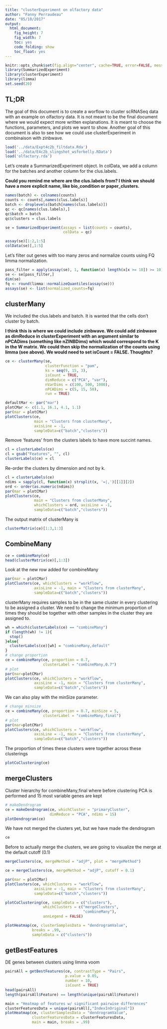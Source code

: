 ```yaml
---
title: "clusterExperiment on olfactory data"
author: "Fanny Perraudeau"
date: "05/10/2017"
output: 
  html_document: 
    fig_height: 7
    fig_width: 7
    toc: yes
    code_folding: show
    toc_float: yes
---
```


```r
knitr::opts_chunk$set(fig.align="center", cache=TRUE, error=FALSE, message=FALSE, warning=TRUE)
library(SummarizedExperiment)
library(clusterExperiment)
library(limma)
set.seed(20)
```


## TL;DR

The goal of this document is to create a worflow to cluster scRNASeq data with an example on olfactory data. It is not meant to be the final document where we would expect more written explanations. It is meant to choose the functions, parameters, and plots we want to show. Another goal of this document is also to see how we could use clusterExperiment in combinaison with zinbwave.

```r
load('../data/Expt4c2b_filtdata.Rda')
load('../data/E4c2b_slingshot_wsforkelly.RData')
load('olfactory.rda')
```

Let's create a SummarizedExperiment object. In colData, we add a column for the batches and another column for the clus.labels.

**Could you remind me where are the clus.labels from? I think we should have a more explicit name, like bio_condition or paper_clusters.**

```r
names(batch) <- colnames(counts)
counts <- counts[,names(clus.labels)]
batch <- droplevels(batch[names(clus.labels)])
qc <- qc[names(clus.labels),]
qc$batch = batch
qc$clusters = clus.labels

se = SummarizedExperiment(assays = list(counts = counts),
                          colData = qc)

assay(se)[1:2,1:5]
colData(se)[,1:5]
```

Let's filter out genes with too many zeros and normalize counts using FQ limma normalization.
```r
pass_filter = apply(assay(se), 1, function(x) length(x[x >= 10]) >= 10)
se <- se[pass_filter,]
dim(se)
fq <- round(limma::normalizeQuantiles(assay(se)))
assays(se) <- list(normalized_counts=fq)
```


## clusterMany

We included the clus.labels and batch. It is wanted that the cells don't cluster by batch. 

**I think this is where we could include zinbwave. We could add zinbwave as dimReduce in clusterExperiment with an argument similar to nPCADims (something like nZINBDims) which would correspond to the K in the W matrix. We could then skip the normalization of the counts using limma (see above). We would need to set isCount = FALSE. Thoughts?**

```r
ce <- clusterMany(se,
                  clusterFunction = "pam",
                  ks = seq(9, 15, 3),
                  isCount = TRUE,
                  dimReduce = c("PCA", "var"),
                  nVarDims = c(100, 500, 1000),
                  nPCADims = c(5, 15, 50),
                  run = TRUE)

defaultMar <- par("mar")
plotCMar <- c(1.1, 16.1, 4.1, 1.1)
par(mar = plotCMar)
plotClusters(ce,
             main = "Clusters from clusterMany",
             axisLine = -1,
             sampleData=c("batch","clusters"))
```

Remove 'features' from the clusters labels to have more succint names.
```r
cl = clusterLabels(ce)
cl = gsub("Features", "", cl)
clusterLabels(ce) = cl
```

Re-order the clusters by dimension and not by k.
```r
cl = clusterLabels(ce)
ndims = sapply(cl, function(x) strsplit(x, '=|,')[[1]][2])
ord <- order(as.numeric(ndims))
par(mar = plotCMar)
plotClusters(ce,
             main = "Clusters from clusterMany",
             whichClusters = ord, axisLine = -1,
             sampleData=c("batch","clusters"))
```

The output matrix of clusterMany is
```r
clusterMatrix(ce)[1:3,1:3]
```

## CombineMany
```r
ce = combineMany(ce)
head(clusterMatrix(ce)[,1:3])
```

Look at the new row added for combineMany
```r
par(mar = plotCMar)
plotClusters(ce, whichClusters = "workflow",
             axisLine = -1, main = "Clusters from clusterMany",
             sampleData=c("batch","clusters"))
```

clusterMany requires samples to be in the same cluster in every clustering to be assigned a cluster. We need to change the minimum proportion of times they should be together with other samples in the cluster they are assigned to.
```r
wh = which(clusterLabels(ce) == "combineMany")
if (length(wh) != 1){
  stop()
}else{
  clusterLabels(ce)[wh] = "combineMany,default"
} 
# change proportion
ce = combineMany(ce, proportion = 0.7,
                 clusterLabel = "combineMany,0.7")
# plot
par(mar=plotCMar)
plotClusters(ce, whichClusters = "workflow",
             axisLine = -1, main = "Clusters from clusterMany",
             sampleData=c("batch","clusters"))
```
We can also play with the minSize parameter.
```r
# change minsize
ce = combineMany(ce, proportion = 0.7, minSize = 5, 
                 clusterLabel = "combineMany,final")
# plot
par(mar=plotCMar)
plotClusters(ce, whichClusters = "workflow",
             axisLine = -1, main = "Clusters from clusterMany",
             sampleData=c("batch","clusters"))
```


The proportion of times these clusters were together across these clusterings
```r
plotCoClustering(ce)
```

## mergeClusters
Cluster hierarchy for combineMany,final where before clustering PCA is performed and 15 most variable genes are kept 
```r
# makeDendrogram
ce = makeDendrogram(ce, whichCluster = "primaryCluster",
                    dimReduce = "PCA", ndims = 15)
plotDendrogram(ce)
```

We have not merged the clusters yet, but we have made the dendrogram
```r
ce
```

Before to actually merge the clusters, we are going to visualize the merge at the default cutoff (0.1)
```r
mergeClusters(ce, mergeMethod = "adjP", plot = "mergeMethod")
```

```r
ce = mergeClusters(ce, mergeMethod = "adjP", cutoff = 0.1)
```

```r
par(mar = plotCMar)
plotClusters(ce, whichClusters = "workflow", 
             axisLine = -1, main = "Clusters from clusterMany",
             sampleData=c("batch","clusters"))
```

```r
plotCoClustering(ce, sampleData = c("clusters"),
                 whichClusters = c("mergeClusters", 
                                   "combineMany"),
                 annLegend = FALSE)
```

```r
plotHeatmap(ce, clusterSamplesData = "dendrogramValue",
            breaks = .99,
            sampleData = c("clusters"))
```

## getBestFeatures
DE genes between clusters using limma voom
```r
pairsAll = getBestFeatures(ce, contrastType = "Pairs", 
                           p.value = 0.05,
                           number = 10,
                           isCount = TRUE)
head(pairsAll)
length(pairsAll$Feature) == length(unique(pairsAll$Feature))
```

```r
main = "Heatmap of features w/ significant pairwise differences"
clusterFeaturesData = unique(pairsAll[,"IndexInOriginal"])
plotHeatmap(ce, clusterSamplesData = "dendrogramValue",
            clusterFeaturesData = clusterFeaturesData,
            main = main, breaks = .99)
```


